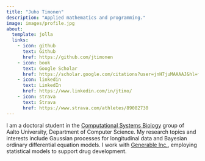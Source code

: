 ```yaml
---
title: "Juho Timonen"
description: "Applied mathematics and programming."
image: images/profile.jpg
about:
  template: jolla
  links:
    - icon: github
      text: Github
      href: https://github.com/jtimonen
    - icon: book
      text: Google Scholar
      href: https://scholar.google.com/citations?user=jnH7juMAAAAJ&hl=fi
    - icon: linkedin
      text: LinkedIn
      href: https://www.linkedin.com/in/jtimo/ 
    - icon: strava
      text: Strava
      href: https://www.strava.com/athletes/89082730
---
```


I am a doctoral student in the [Computational Systems Biology](https://research.cs.aalto.fi/csb/) group of Aalto University, Department
of Computer Science. My research topics and interests include Gaussian processes for longitudinal data and
Bayesian ordinary differential equation models. I work with [Generable Inc.](https://www.generable.com/), employing
statistical models to support drug development.
